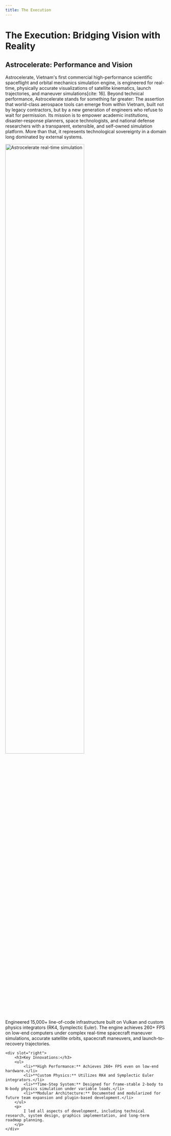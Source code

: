 ```yaml
---
title: The Execution
---
```




# The Execution: Bridging Vision with Reality

## Astrocelerate: Performance and Vision
Astrocelerate, Vietnam's first commercial high-performance scientific spaceflight and orbital mechanics simulation engine, is engineered for real-time, physically accurate visualizations of satellite kinematics, launch trajectories, and maneuver simulations[cite: 16]. Beyond technical performance, Astrocelerate stands for something far greater: The assertion that world-class aerospace tools can emerge from within Vietnam, built not by legacy contractors, but by a new generation of engineers who refuse to wait for permission. Its mission is to empower academic institutions, disaster-response planners, space technologists, and national defense researchers with a transparent, extensible, and self-owned simulation platform. More than that, it represents technological sovereignty in a domain long dominated by external systems.

<TwoColumnLayout class="p-6" style="flex-wrap: nowrap;">
    <div slot="left">
        <img src="../../../../src/assets/GIFs/AstrocelerateDemo.gif" alt="Astrocelerate real-time simulation" loading="lazy" style="width: 70%; height: auto;" />
        <p>
            Engineered 15,000+ line-of-code infrastructure built on Vulkan and custom physics integrators (RK4, Symplectic Euler). The engine achieves 260+ FPS on low-end computers under complex real-time spacecraft maneuver simulations, accurate satellite orbits, spacecraft maneuvers, and launch-to-recovery trajectories.
        </p>
    </div>
    
    <div slot="right">
        <h3>Key Innovations:</h3>
        <ul>
            <li>**High Performance:** Achieves 260+ FPS even on low-end hardware.</li>
            <li>**Custom Physics:** Utilizes RK4 and Symplectic Euler integrators.</li>
            <li>**Time-Step System:** Designed for frame-stable 2-body to N-body physics simulation under variable loads.</li>
            <li>**Modular Architecture:** Documented and modularized for future team expansion and plugin-based development.</li>
        </ul>
        <p>
            I led all aspects of development, including technical research, system design, graphics implementation, and long-term roadmap planning.
        </p>
    </div>
</TwoColumnLayout>